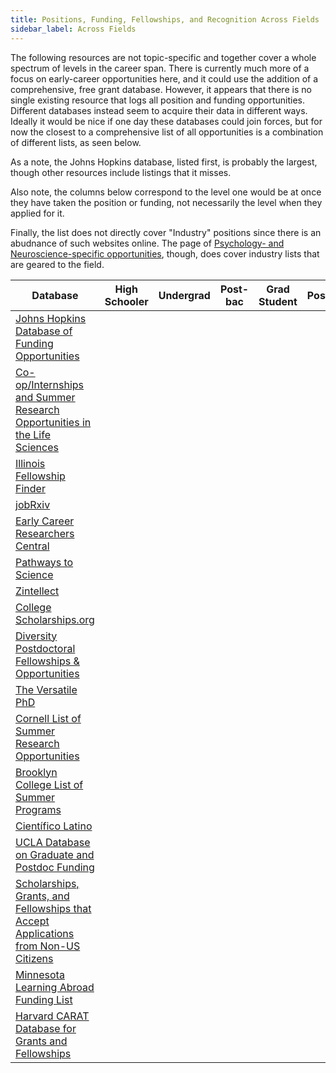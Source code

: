 ```yaml
---
title: Positions, Funding, Fellowships, and Recognition Across Fields
sidebar_label: Across Fields
---
```



The following resources are not topic-specific and together cover a whole spectrum of levels in the career span. There is currently much more of a focus on early-career opportunities here, and it could use the addition of a comprehensive, free grant database. However, it appears that there is no single existing resource that logs all position and funding opportunities. Different databases instead seem to acquire their data in different ways. Ideally it would be nice if one day these databases could join forces, but for now the closest to a comprehensive list of all opportunities is a combination of different lists, as seen below.

As a note, the Johns Hopkins database, listed first, is probably the largest, though other resources include listings that it misses.

Also note, the columns below correspond to the level one would be at once they have taken the position or funding, not necessarily the level when they applied for it.

Finally, the list does not directly cover "Industry" positions since there is an abudnance of such websites online. The page of [Psychology- and Neuroscience-specific opportunities](/opportunities/positions-funding-fellowships-recognition/psychology-neuroscience), though, does cover industry lists that are geared to the field.


| Database                                                                                                                                                               | High Schooler<HeaderSpace size="70px"/>     | Undergrad<HeaderSpace size="70px"/>     | Post-bac<HeaderSpace size="70px"/>     | Grad Student<HeaderSpace size="70px"/>     | Postdoc<HeaderSpace size="70px"/>     | Professor<HeaderSpace size="70px"/>     |
|------------------------------------------------------------------------------------------------------------------------------------------------------------------------|---------------------------------------------|-----------------------------------------|----------------------------------------|--------------------------------------------|---------------------------------------|-----------------------------------------|
| [Johns Hopkins Database of Funding Opportunities](https://research.jhu.edu/rdt/funding-opportunities)                                                                  |                                             | <ColorGenerator color="#25c2a0"/>       | <ColorGenerator color="#25c2a0"/>      | <ColorGenerator color="#25c2a0"/>          | <ColorGenerator color="#25c2a0"/>     | <ColorGenerator color="#25c2a0"/>       |
| [Co-op/Internships and Summer Research Opportunities in the Life Sciences](https://people.rit.edu/gtfsbi/Symp/summer)                                                  | <ColorGenerator color="#25c2a0"/>           | <ColorGenerator color="#25c2a0"/>       |                                        |                                            |                                       |                                         |
| [Illinois Fellowship Finder](https://apps.grad.illinois.edu/fellowship-finder)                                                                                         |                                             |                                         |                                        | <ColorGenerator color="#25c2a0"/>          | <ColorGenerator color="#25c2a0"/>     |                                         |
| [jobRxiv](https://jobrxiv.org)                                                                                                                                         |                                             |                                         | <ColorGenerator color="#25c2a0"/>      | <ColorGenerator color="#25c2a0"/>          | <ColorGenerator color="#25c2a0"/>     | <ColorGenerator color="#25c2a0"/>       |
| [Early Career Researchers Central](https://ecrcentral.org)                                                                                                             |                                             |                                         |                                        | <ColorGenerator color="#25c2a0"/>          | <ColorGenerator color="#25c2a0"/>     | <ColorGenerator color="#25c2a0"/>       |
| [Pathways to Science](https://www.pathwaystoscience.org/programs.aspx)                                                                                                 | <ColorGenerator color="#25c2a0"/>           | <ColorGenerator color="#25c2a0"/>       | <ColorGenerator color="#25c2a0"/>      | <ColorGenerator color="#25c2a0"/>          | <ColorGenerator color="#25c2a0"/>     | <ColorGenerator color="#25c2a0"/>       |
| [Zintellect](https://www.zintellect.com/Catalog)                                                                                                                       |                                             |                                         |                                        | <ColorGenerator color="#25c2a0"/>          | <ColorGenerator color="#25c2a0"/>     |                                         |
| [College Scholarships.org](http://www.collegescholarships.org)                                                                                                         |                                             | <ColorGenerator color="#25c2a0"/>       | <ColorGenerator color="#25c2a0"/>      | <ColorGenerator color="#25c2a0"/>          | <ColorGenerator color="#25c2a0"/>     |                                         |
| [Diversity Postdoctoral Fellowships & Opportunities](https://www.minoritypostdoc.org/resources)                                                                        |                                             |                                         |                                        |                                            | <ColorGenerator color="#25c2a0"/>     |                                         |
| [The Versatile PhD](https://versatilephd.com)                                                                                                                          |                                             |                                         |                                        |                                            | <ColorGenerator color="#25c2a0"/>     | <ColorGenerator color="#25c2a0"/>       |
| [Cornell List of Summer Research Opportunities](https://biology.cornell.edu/research/summer)                                                                           |                                             | <ColorGenerator color="#25c2a0"/>       |                                        |                                            |                                       |                                         |
| [Brooklyn College List of Summer Programs](http://websql.brooklyn.cuny.edu/summerprograms/displayPrograms)                                                             |                                             | <ColorGenerator color="#25c2a0"/>       |                                        |                                            |                                       |                                         |
| [Científico Latino](https://www.cientificolatino.com)                                                                                                                  |                                             | <ColorGenerator color="#25c2a0"/>       | <ColorGenerator color="#25c2a0"/>      | <ColorGenerator color="#25c2a0"/>          | <ColorGenerator color="#25c2a0"/>     | <ColorGenerator color="#25c2a0"/>       |
| [UCLA Database on Graduate and Postdoc Funding](https://grad.ucla.edu/funding)                                                                                         |                                             |                                         |                                        | <ColorGenerator color="#25c2a0"/>          | <ColorGenerator color="#25c2a0"/>     |                                         |
| [Scholarships, Grants, and Fellowships that Accept Applications from Non-US Citizens](https://docs.google.com/document/d/1UE9Bjw51x_7A76XayExT52uYAM-FmMDyUTEqU8WaVHs) |                                             | <ColorGenerator color="#25c2a0"/>       | <ColorGenerator color="#25c2a0"/>      | <ColorGenerator color="#25c2a0"/>          | <ColorGenerator color="#25c2a0"/>     |                                         |
| [Minnesota Learning Abroad Funding List](https://umabroad.umn.edu/funding)                                                                                             |                                             | <ColorGenerator color="#25c2a0"/>       |                                        | <ColorGenerator color="#25c2a0"/>          | <ColorGenerator color="#25c2a0"/>     |                                         |
| [Harvard CARAT Database for Grants and Fellowships](https://carat.fas.harvard.edu/applicant/browse?type=G)                                                             |                                             |                                         |                                        | <ColorGenerator color="#25c2a0"/>          | <ColorGenerator color="#25c2a0"/>     |                                         |
